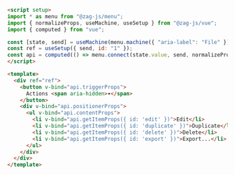 ```md
<script setup>
import * as menu from "@zag-js/menu";
import { normalizeProps, useMachine, useSetup } from "@zag-js/vue";
import { computed } from "vue";

const [state, send] = useMachine(menu.machine({ "aria-label": "File" }));
const ref = useSetup({ send, id: "1" });
const api = computed(() => menu.connect(state.value, send, normalizeProps));
</script>

<template>
  <div ref="ref">
    <button v-bind="api.triggerProps">
      Actions <span aria-hidden>▾</span>
    </button>
    <div v-bind="api.positionerProps">
      <ul v-bind="api.contentProps">
        <li v-bind="api.getItemProps({ id: 'edit' })">Edit</li>
        <li v-bind="api.getItemProps({ id: 'duplicate' })">Duplicate</li>
        <li v-bind="api.getItemProps({ id: 'delete' })">Delete</li>
        <li v-bind="api.getItemProps({ id: 'export' })">Export...</li>
      </ul>
    </div>
  </div>
</template>
```
